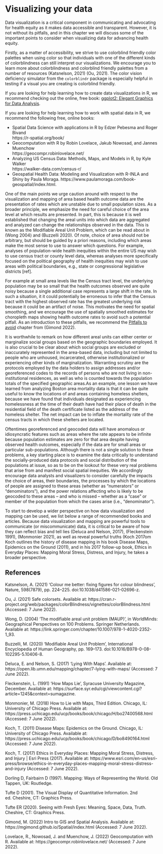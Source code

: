 # Visualizing your data {#visualizing-your-data}

Data visualization is a critical component in communicating and advocating for
health equity as it makes data accessible and transparent.  However, it is not 
without its pitfalls, and in this chapter we will discuss some of the important
points to consider when visualizing data for advancing health equity. 

Firstly, as a matter of accessibility, we strive to use colorblind friendly
color palettes when using color so that individuals with one of the different
kinds of colorblindness can still interpret our visualizations. 
We encourage you to learn more about colorblindness and colorblind friendly
palettes from a number of resources (Katsnelson, 2021) (Ou, 2021). The color
vision deficiency simulator from the `colorblindr` package is especially helpful
in testing if a visual you are creating is colorblind friendly.

:::: {.infobox .info}
If you are looking for help learning how to create data visualizations in R, we
recommend checking out the online, free book: 
[ggplot2: Elegant Graphics for Data Analysis](https://ggplot2-book.org/).

If you are looking for help learning how to work with spatial data in R, we recommend
the following free, online books: 

  - Spatial Data Science with applications in R by Edzer Pebesma and Roger Bivand <br> https://r-spatial.org/book/
  - Geocomputation with R by Robin Lovelace, Jakub Nowosad, and Jannes Muenchow <br> https://geocompr.robinlovelace.net/ 
  - Analyzing US Census Data: Methods, Maps, and Models in R, by Kyle Walker <br> https://walker-data.com/census-r/ 
  - Geospatial Health Data: Modeling and Visualization with R-INLA and Shiny by Paula Moraga. https://www.paulamoraga.com/book-geospatial/index.html.
::::


One of the main points we urge caution around with respect to the visualization
and mapping of area based health outcome data are the presentation of rates
which are unstable due to small population sizes.  As a broader principle, we 
emphasize the need for careful choice of the area level at which results are
presented. In part, this is because it is well established that changing the
areal units into which data are aggregated and analyzed can change the
relationships observed in the data. This is known as the Modifiable Areal Unit
Problem, which can be read about in (Wong 2004) and (Buzzelli 2020). Of note,
choice of area should not be arbitrary, but should be guided by a priori
reasons, including which areas make the most sense to use to answer which
questions. For example, analyses of population-wide health inequities within the
entire US may wish to use census tract or county level data, whereas analyses
more specifically focused on the political geography of health inequities may
wish to use areas with political boundaries, e.g., state or congressional
legislative districts [ref].

For example at small area levels like the Census tract level, the underlying
population may be so small that the health outcomes observed are quite noisy
because a single additional case represents a large shift in the rate. In such a
situation, it it could potentially be erroneous to infer that the Census tract
with the highest observed rate has the greatest underlying risk because it could
be an artifact of noise. This motivates the need for spatial smoothing, and we
encourage the use of spatially smoothed estimates for choropleth maps showing
health outcome rates to avoid such a potential pitfall.
As an introduction to these pitfalls, we recommend the [Pitfalls to avoid](https://mgimond.github.io/Spatial/pitfalls-to-avoid.html) chapter from (Gimond 2022).


It is worthwhile to remark on how different areal units can either center or
marginalize social groups based on the geographic boundaries employed. It is
also crucial to be clear about which social groups are excluded or inaccurately
represented in the area-based data, including but not limited to people who are
unhoused, incarcerated, otherwise institutionalized or experiencing other kinds
of marginalization. Warranting scrutiny are the protocols employed by the data
holders to assign addresses and/or georeferenced codes to the records of persons
who are not living in non-institutional residences, as well as who is counted
towards the population totals of the specified geographic areas.As an example,
one lesson we have learned from analyzing Boston area mortality data is that it
can be quite useful to know the locations of and areas containing homeless
shelters, because we have found that individuals designated as experiencing
homelessness at the time of their death have had their place of death in the
residential field of the death certificate listed as the address of the homeless
shelter. The net impact can be to inflate the mortality rate of the census
tracts in which these shelters are located.

Oftentimes georeferenced and geocoded data will have anomalous or idiosyncratic
features such as areas where the rate appears to be infinite because population
estimates are zero for that area despite having observed health outcomes,
especially if the data are for small areas or particular sub-populations.
Although there is not a single solution to these problems, a key starting place
is to examine the data critically to understand the socially-produced data
protocols and social distribution of the populations at issue, so as to be on
the lookout for these very real problems that arise from and manifest social
spatial inequities. We accordingly encourage data analysts and visualizers to
consider carefully the impacts the choice of areas, their boundaries, the
processes by which the locations of people are assigned to these areas (whether
as “numerators” or “denominators”), and the power relations affecting who is
likely to be geocoded to these areas – and who is missed – whether as a “case”
or member of the population from which the cases arise (i.e., “denominator”).


To start to develop a wider perspective on how data visualization and mapping
can be used, we list below a range of recommended books and articles. Because
data visualization and mapping are powerful tools to communicate (or
miscommunicate) data, it is critical to be aware of how they can reflect bias
and tell lies (Deluca and Nelson, 2017), (Fleckenstein 1991), (Monmonier 2021),
as well as reveal powerful truths (Koch 2017om Koch outlines the history of
disease mapping in his book Disease Maps, Epidemics on the Ground (2011), and in
his 2017 follow-up book, Ethics in Everyday Places: Mapping Moral Stress,
Distress, and Injury, he takes a broader perspective.


<!-- 
  # discussed above:
  - ggplot2, color palettes & accessibility 
  - mapping point estimates vs uncertainty 
  - references: "how maps lie";  tom koch disease maps, "ethics in everyday places: mapping moral stress, distress, and injury"
  - point layers vs. choropleth layers 
  - visualizing raw data may be unstable 
  
  # TODO: 
  do we cover these topics here again, in addition to in "getting your data"?
  - visualizing health measures (actually getting to look at maps)
  - showing how mapview helps to reality-check your understanding of the geography 
  based on including streetmap features, satellite imagery, etc.
  --> 

## References

Katsnelson, A. (2021) ‘Colour me better: fixing figures for colour blindness’, Nature, 598(7879), pp. 224–225. doi:10.1038/d41586-021-02696-z.

Ou, J. (2021) Safe colorsets. Available at: https://cran.r-project.org/web/packages/colorBlindness/vignettes/colorBlindness.html (Accessed: 7 June 2022).

Wong, D. (2004) ‘The modifiable areal unit problem (MAUP)’, in WorldMinds: Geographical Perspectives on 100 Problems. Springer Netherlands. Available at: https://link.springer.com/chapter/10.1007/978-1-4020-2352-1_93.

Buzzelli, M. (2020) ‘Modifiable Areal Unit Problem’, International Encyclopedia of Human Geography, pp. 169–173. doi:10.1016/B978-0-08-102295-5.10406-8.

Deluca, E. and Nelson, S. (2017) ‘Lying With Maps’. Available at: https://open.lib.umn.edu/mapping/chapter/7-lying-with-maps/ (Accessed: 7 June 2022).

Fleckenstein, L. (1991) ‘How Maps Lie’, Syracuse University Magazine, December. Available at: https://surface.syr.edu/cgi/viewcontent.cgi?article=1245&context=sumagazine.

Monmonier, M. (2018) How to Lie with Maps, Third Edition. Chicago, IL: University of Chicago Press. Available at: https://press.uchicago.edu/ucp/books/book/chicago/H/bo27400568.html (Accessed: 7 June 2022).

Koch, T. (2011) Disease Maps: Epidemics on the Ground. Chicago, IL: University of Chicago Press. Available at: https://press.uchicago.edu/ucp/books/book/chicago/D/bo8490164.html (Accessed: 7 June 2022).

Koch, T. (2017) Ethics in Everyday Places: Mapping Moral Stress, Distress, and Injury | Esri Press (2017). Available at: https://www.esri.com/en-us/esri-press/browse/ethics-in-everyday-places-mapping-moral-stress-distress-and-injury (Accessed: 7 June 2022).

Dorling D, Fairbairn D (1997). Mapping: Ways of Representing the World. Old Tappen, UK: Routledge.

Tufte D (2001). The Visual Display of Quantitative Information. 2nd ed. Cheshire, CT: Graphics Press.

Tufte ER (2020). Seeing with Fresh Eyes: Meaning, Space, Data, Truth. Cheshire, CT: Graphics Press.

Gimond, M. (2022) Intro to GIS and Spatial Analysis. Available at: https://mgimond.github.io/Spatial/index.html (Accessed: 7 June 2022).

Lovelace, R., Nowosad, J. and Muenchow, J. (2022) Geocomputation with R. Available at: https://geocompr.robinlovelace.net/ (Accessed: 7 June 2022).

